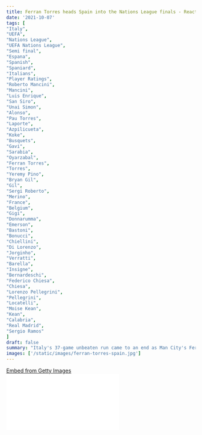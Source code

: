 ```yaml
---
title: Ferran Torres heads Spain into the Nations League finals - Reaction & Player ratings
date: '2021-10-07'
tags: [
"Italy",
"UEFA",
"Nations League",
"UEFA Nations League",
"Semi final",
"Espana",
"Spanish",
"Spaniard",
"Italians",
"Player Ratings",
"Roberto Mancini",
"Mancini",
"Luis Enrique",
"San Siro",
"Unai Simon",
"Alonso",
"Pau Torres",
"Laporte",
"Azpilicueta",
"Koke",
"Busquets",
"Gavi",
"Sarabia",
"Oyarzabal",
"Ferran Torres",
"Torres",
"Yeremy Pino",
"Bryan Gil",
"Gil",
"Sergi Roberto",
"Merino",
"France",
"Belgium",
"Gigi",
"Donnarumma",
"Emerson",
"Bastoni",
"Bonucci",
"Chiellini",
"Di Lorenzo",
"Jorginho",
"Verratti",
"Barella",
"Insigne",
"Bernardeschi",
"Federico Chiesa",
"Chiesa",
"Lorenzo Pellegrini",
"Pellegrini",
"Locatelli",
"Moise Kean",
"Kean",
"Calabria",
"Real Madrid",
"Sergio Ramos"
]
draft: false
summary: "Italy's 37-game unbeaten run came to an end as Man City's Ferran Torres scores twice to send Spain through to the UEFA Nations League final."
images: ['/static/images/ferran-torres-spain.jpg']
---
```


<div
  className="getty embed image"
  style={{
    backgroundColor: '#fff',
    display: 'inline-block',
    fontFamily: 'Roboto, sans-serif',
    color: '#a7a7a7',
    fontSize: '11px',
    width: '100%',
    maxWidth: '594px',
    float: 'left',
    marginRight: '20px',
    marginBottom: '20px',
  }}
>
  <div style={{ padding: 0, margin: 0, textAlign: 'left' }}>
    <a
      href="http://www.gettyimages.in/detail/1286215017"
      target="_blank"
      style={{
        color: '#a7a7a7',
        textDecoration: 'none',
        fontWeight: 'normal !important',
        border: 'none',
        display: 'inline-block',
      }}
    >
      Embed from Getty Images
    </a>
  </div>
  <div
    style={{
      overflow: 'hidden',
      position: 'relative',
      height: 0,
      padding: '68.85522% 0 0 0',
      width: '100%',
    }}
  >
    <iframe
      src="//embed.gettyimages.com/embed/1286215017?et=e4T9-ilFQ4Rz7Q9_cmBXiw&tld=in&sig=j3GTcDWpBAJ0hkonq2UF-WERAQrz2rNFLEvwnQhfRIY=&caption=false&ver=1"
      scrolling="no"
      frameBorder={0}
      width={594}
      height={409}
      style={{
        display: 'inline-block',
        position: 'absolute',
        top: 0,
        left: 0,
        width: '100%',
        height: '100%',
        margin: 0,
      }}
    />
  </div>
</div>

The UEFA Nations League has given the fans a lot to cheer for, especially if you're a Portuguese fan as Cristiano Ronaldo and his Portugal side were the first to lift the Nations League trophy.
However, they didn't make it this time around as Italy, Spain, France, and Belgium made it through to this year's semifinals and, first up, it was Italy that took on Spain at the San Siro in a game that was set to be a nail-biter.
The hosts, Italy, had Donnarumma, Bonucci, and Chiesa as key names in Roberto Mancini's starting XI.
The visitors from Spain were still without any Real Madrid personnel, including the likes of the national record holder for most appearances in their national squad, Sergio Ramos.
Luis Enrique opted for Oyarzabal, with Ferran Torres and Pablo Sarabia leading the line, with Pau Torres and Aymeric Laporte in defence.
Italy were looking to continue their world record unbeaten streak of 37 games at the San Siro as they looked at the opportunity to be winners of the UEFA Nations League after sealing the Euros in the month of July earlier this year.

The game began with Spain kicking off proceedings as the majority at San Siro began to whistle and jeer the men in red and navy blue. Both sides came gunning down at each other from the wings in the opening exchanges of the game.
However, Italy nearly drew first blood as Spain's youngster from FC Barcelona, Gavi, gave the ball away from which the Italians looked to pounce on as Federico Chiesa took a shot on target which worked its way past Unai Simon in goal for Espana. Mancini's men kept pushing the visitor's behind as they restricted Spain from building from the back.
The tempo picked up after the 10th minute mark as Spain found themselves in a really good position to open the scoring from the left hand side of Spain's attack, but the men in white got bodies in behind the line of the ball as the threat subsided.
However, Spain have been threatening the right-hand side of the Italian defence and they made the most of it in their third attempt as the Spaniards broke through and Mikel Oyarzabal whipped a cross into the box which found Man City's Ferran Torres and the Spaniard from the blue side of Manchester stuck a foot out and placed it into the back of the net off his shin.
He and Luis Enrique couldn't care less how he scored as long as it went in the back of the net as the men in red and navy blue silenced the San Siro.
That goal certainly lifted the spirits of the visitors as Marcos Alonso found the ball at his feet as he lashed it towards goal, but Gigi Donnarumma spilled it, but he had to thank his veteran defender, Leonardo Bonucci, as he came right on time to clear the ball before Koke could poke it home.

<div
  className="getty embed image"
  style={{
    backgroundColor: '#fff',
    display: 'inline-block',
    fontFamily: 'Roboto, sans-serif',
    color: '#a7a7a7',
    fontSize: '11px',
    width: '100%',
    maxWidth: '594px',
    float: 'left',
    marginRight: '20px',
    marginBottom: '20px',
  }}
>
  <div style={{ padding: 0, margin: 0, textAlign: 'left' }}>
    <a
      href="http://www.gettyimages.in/detail/1235735711"
      target="_blank"
      style={{
        color: '#a7a7a7',
        textDecoration: 'none',
        fontWeight: 'normal !important',
        border: 'none',
        display: 'inline-block',
      }}
    >
      Embed from Getty Images
    </a>
  </div>
  <div
    style={{
      overflow: 'hidden',
      position: 'relative',
      height: 0,
      padding: '66.66667% 0 0 0',
      width: '100%',
    }}
  >
    <iframe
      src="//embed.gettyimages.com/embed/1235735711?et=owRLwPHCTy5mV7Zi1EbUqg&tld=in&sig=xlmsX5iBzyWKYAjCP20dWBGQogj2fhO28FqoROe1C_U=&caption=false&ver=1"
      scrolling="no"
      frameBorder={0}
      width={594}
      height={396}
      style={{
        display: 'inline-block',
        position: 'absolute',
        top: 0,
        left: 0,
        width: '100%',
        height: '100%',
        margin: 0,
      }}
    />
  </div>
</div>

The game grew into a much more physical affair as Italy looked for a response to claw their way back into the game.
Bernardeschi nearly found the net as he was in front of the goal from the right-hand side of the Italian attack as he went for goal himself, which brought about yet another save from Unai Simon as he was aided by the frame of his goal post.
Roberto Mancini's men kept coming at the Spaniard's as Emerson nicked the ball away and slid in a really good pass to Lorenzo Insigne, whose right-footed rifle was aimed off-target as a golden opportunity came and went by in the nick of time.
The first-half grew worse for the Italians as Bonucci was given his marching orders after he received his second yellow card of the game as he lunged out his elbow on Sergio Busquets while going for an aerial challenge.
Spain found themselves a goal up and a man up, and as Italy struggled to get through the first half with a goal down and a man down, Spain doubled their lead just before halftime as Oyarzabal found his strike partner, Ferran Torres, who headed it past Gigi Donnarumma, who was left stale and pale in goal.
The first-half ended on a sour note for Italy as it looked like their 37-game unbeaten run was coming to an end based on the events that occurred in the first half as they were blown away by Spain at the San Siro.

The second half began with Italy getting things underway as they hoped for a turnaround. The Italians went ahead and made a change, with Chiellini coming on as a substitute for Bernardeschi.
Italy were looking to push higher up the pitch and apply a lot of pressure, but Spain were so comfortable on the ball.
Ferran Torres limped off in the opening minutes of the second half, which brought on yet another youngster in Yeremy Pino into the frame.
Italy were feeding on scraps up front in the opening 10 minutes of the second half as they could not assert their dominance in the game.
Mancini wasted no time in inserting Moise Kean and Manuel Locatelli into the picture to replace Insigne and Verratti.
It was a positive change for the Italians as it looked like there was a little blue ray of hope when Chiesa came through on goal, one on one with Unai Simon as the Juventus forward just rattled the post.
However, it was a lot of chasing upfront for the Italians as Spain found a lot of open spaces in the Italian back line. Oyarzabal could have sealed the deal as Yeremy Pino brushed away from Emerson to find his strike partner, but Oyarzabal's header was just wide of the post.
Consequently, Jorginho was subbed off with Lorenzo Pellegrini coming onto the scene as the intention was clear from Mancini's side that he was looking to bring on fresh legs and attack Spain by applying pressure.
Marcos Alonso had the opportunity to secure Spain's birth in the Nations League final as Yeremy Pino, but his shot on target worked the feet and tall stature of Gigi Donnarumma to get down and make a brilliant save as the Italian threw a few bodies on the line to deny Spain taking a 3-0 lead.
The home fans looked to play their part as they booed and jeered the visitor's when they were in possession of the ball.
As always, Chiellini headed the ball out and as Pau Torres took his time picking his pass, the evergreen, ever-running Federico Chiesa just nicked the ball away from the Spanish defender and was open on goal as clear as daylight, but the Juve forward decided to pass it on to his on-rushing partner, Lorenzo Pellegrini, as he tapped it into the goal. The San Siro erupted at the sight of that goal as the Italians kept sprinting left, right and centre to engineer yet another mistake from the Spaniards.
That high press from Italy left a lot of open spaces at the back which Spain looked to capitalise on, but the likes of Di Lorenzo, Chiellini and Bastoni restricted them.
It was a nail-biting finish to this game as the Spanish fans must have had their nails chopped fine and slick, but Unai Simon was a brave keeper to come in at the right time at the end to kill the forward passes that the Italians threw at them.
However, Italy did not have much to offer, especially when they went a man down and Spain sealed their spot in the final of the Nations League, where they will face either France or Belgium.

## Player ratings: Italy

1. **Gigi Donnarumma: 3.5**-Conceded twice in his career for the first time in his career. He pulled out a few saves, but he didn't have an answer for either of the goals.

2. **Emerson 5.5**-He played well, especially when he bombarded up front to be in sync with Italy's forward line. Although in defence, he was struggling with Yeremy Pino, dancing in and around his territory.

3. **Bonucci: 1**-He made an error in the first goal where he gave a lot of time for Oyarzabal to get the cross into the box.
   To top that off, he received his second yellow card and was sent off for a silly challenge. Unacceptable!

4. **Bastoni: 5**-He showed a lack of commitment in the opening goal of the game, but showed great character in the second half to keep Spain from scoring a third goal.

5. **Di Lorenzo: 4.5**-In the first half, he struggled to keep pace with Mikel Oyarzabal and Marcos Alonso.
   Made a few tackles right at the end of the second half.

6. **Verratti: 5**-kept the ball well enough and supplied it square to help the team generate play, but altogether, he had a quiet night by his standards.

7. **Jorginho: 4.5**-A performance way below par as his work was cut out for chasing and tackling.

8. **Barella: 5**-Looked to string a few passes in midfield, but he struggled to make an impact.

9. **Insigne: 2**-Looked to link up well with his teammates in the first half. However, his open miss on goal was the main downfall of his night.

10. **Bernardeschi: 5**-He had 1 really good attempt at goal which stung the palms of Unai Simon as he was the sacrificial lamb for Chiellini in the second half.

11. **CHIESA: 7.5**-Testing the keeper with some really good shots on target, and he was a constant threat running at the Spanish backline. It aided in giving hope to Italians all over the world.

### Substitutes

1. **Chiellini: 6**-He was a key figure in defence after being introduced in the second half, but he couldn't marshal his troops to secure a victory.
   He was a real leader out there and his header in the build up to Italy's goal was crucial.

2. **Moise Kean: 5**-Run hard to close down the time and space for Spain to pass and play.
   Unfortunately, he didn't have much of an impact on the game.
   Got into spaces where he held the ball and would have laid a good pass to his teammates, but his touch was heavy.

3. **Locatelli: 3**-His involvement in the game was much more without the ball than with it.

4. **Pellegrini: 7**-Worked tirelessly to steal the ball from Spain and contributed immensely with a goal.

5. **Calabria: 3**-Didn't have much impact on the game.

## Player ratings: Spain

1. **Unai Simon: 7**-Made a few really good saves in the first half. A much quieter second-half.
   A good day in between the sticks for the keeper.

2. **Alonso: 6.5**-He found joy along with Oyarzabal on the left-hand side of Spain's attack in the first half.
   He could've killed the game as he had the whole goal within his sight, but he couldn't seal the deal.

3. **Pau Torres: 6**-Had a pretty good game except for the error which led to Italy scoring a goal.

4. **Laporte: 6.5**-He had a fairly quiet night in defence. Although he had to be alert during the final stages of the game.

5. **Azpilicueta: 7**-He kept things moving really well on the right-hand side of Spain's attack, linking up well with Sarabia and Yeremy Pino in either half.
   Concrete and reliable in defence.

6. **Koke: 6**-He kept things simple in midfield and kept Italy's threat at bay most of the time.

7. **Busquets: 6.5**-Kept things ticking in midfield for Spain. Another good day at the office.

8. **Gavi 7.5**-A very impressive performance from the 17-year old youngster as he ran his legs out on the field and made some really good runs forward too, and he bossed the midfield along with his senior team members. A bright star.

9. **Oyarzabal: 8.5**-He was able to run his own circus show down the left hand side of Spain's attack.
   Provided 2 really good assists.

10. **Ferran Torres: 9.5**-Unfortunately, he had to be subbed off just as the second half got underway with an issue with his ankle, but the impact he made in the first half by scoring those two goals put Spain in the driving seat.

11. **Pablo Sarabia: 5**-Had a quiet night in attack. A lot more was expected of the forward, although he made a few promising runs at the far end of the post when Spain were on the attack.

### Substitutes:

1. **Yeremy Pino: 6**-Started off on the right-hand side of Spain's attacking line and asked Emerson a few questions. He received a yellow card, but was very lively on the right-hand side of Spain's attack.

2. **Merino: 5**-Partial involvement in the game.

3. **Bryan Gil: 5.5**-He had a few opportunities to run in at the Italian backline and did quite well.

4. **Sergio Roberto: 5**-He was comfortable on the ball and kept it moving swiftly.
